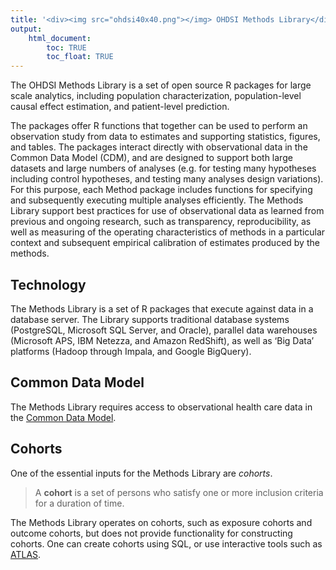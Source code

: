 ```yaml
---
title: '<div><img src="ohdsi40x40.png"></img> OHDSI Methods Library</div>'
output: 
    html_document:
        toc: TRUE
        toc_float: TRUE
---
```


The OHDSI Methods Library is a set of open source R packages for large scale analytics, including population characterization, population-level causal effect estimation, and patient-level prediction.

The packages offer R functions that together can be used to perform an observation study from data to estimates and supporting statistics, figures, and tables. The packages interact directly with observational data in the Common Data Model (CDM),  and are designed to support both large datasets and large numbers of analyses (e.g. for testing many hypotheses including control hypotheses, and testing many analyses design variations). For this purpose, each Method package includes functions for specifying and subsequently executing multiple analyses efficiently. The Methods Library support best practices for use of observational data as learned from previous and ongoing research, such as transparency, reproducibility, as well as measuring of the operating characteristics of methods in a particular context and subsequent empirical calibration of estimates produced by the methods.

## Technology
The Methods Library is a set of R packages that execute against data in a database server. The Library supports traditional database systems (PostgreSQL, Microsoft SQL Server, and Oracle), parallel data warehouses (Microsoft APS, IBM Netezza, and Amazon RedShift), as well as ‘Big Data’ platforms (Hadoop through Impala, and Google BigQuery). 


## Common Data Model
The Methods Library requires access to observational health care data in the [Common Data Model](https://github.com/OHDSI/CommonDataModel/wiki). 


## Cohorts
One of the essential inputs for the Methods Library are *cohorts*.

> A **cohort** is a set of persons who satisfy one or more inclusion criteria for a duration of time. 
		
The Methods Library operates on cohorts, such as exposure cohorts and outcome cohorts, but does not provide functionality for constructing cohorts. One can create cohorts using SQL, or use interactive tools such as [ATLAS](http://www.ohdsi.org/web/atlas).

